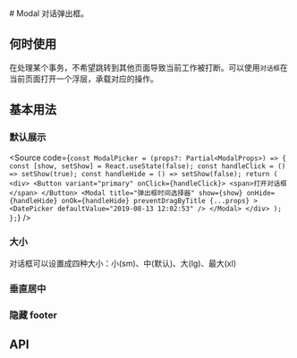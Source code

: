 

<Meta of={ModalStories} />
# Modal
对话弹出框。

## 何时使用
在处理某个事务，不希望跳转到其他页面导致当前工作被打断。可以使用`对话框`在当前页面打开一个浮层，承载对应的操作。

## 基本用法
### 默认展示
<Source code={`const ModalPicker = (props?: Partial<ModalProps>) => {
  const [show, setShow] = React.useState(false);
  const handleClick = () => setShow(true);
  const handleHide = () => setShow(false);
  return (
    <div>
      <Button variant="primary" onClick={handleClick}>
        <span>打开对话框</span>
      </Button>
      <Modal
        title="弹出框时间选择器"
        show={show}
        onHide={handleHide}
        onOk={handleHide}
        preventDragByTitle
        {...props}
      >
        <DatePicker defaultValue="2019-08-13 12:02:53" />
      </Modal>
    </div>
  );
};`} />
<Canvas of={ModalStories.Basic} />

### 大小
对话框可以设置成四种大小：小(sm)、中(默认)、大(lg)、最大(xl)
<Canvas of={ModalStories.Size} />

### 垂直居中
<Canvas of={ModalStories.Center} />

### 隐藏 footer
<Canvas of={ModalStories.HideFooter} />



## API
<ArgTypes />